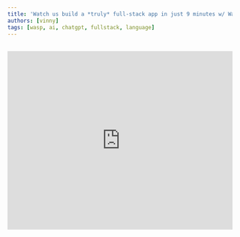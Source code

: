 ```yaml
---
title: 'Watch us build a *truly* full-stack app in just 9 minutes w/ Wasp & ChatGPT 🚀 🤯'
authors: [vinny]
tags: [wasp, ai, chatgpt, fullstack, language]
---
```


<br />

<div style={{ textAlign: "center", width: "100%", display: "inline-block" }}>
  <iframe width="100%" height="400" src="https://www.youtube.com/embed/HjUpqfEonow" title="YouTube video player" frameborder="0" allow="accelerometer; autoplay; clipboard-write; encrypted-media; gyroscope; picture-in-picture" allowfullscreen="true" />
</div>

{/* truncate */}

---

There’s a lot of hype around ChatGPT at the moment, and for good reason. It’s amazing. But there’s also some very valid criticism: that it’s simply taking the grunt work out of programming by writing boilerplate for us, which we as developers have to maintain!

<div style={{ marginBottom: "1rem" }}>
  <a href="https://twitter.com/paulg/status/1600447377248116736?ref_src=twsrc%5Etfw">
    <img src="https://dev-to-uploads.s3.amazonaws.com/uploads/articles/5rgubux630836d05mje5.png" alt="I expected technology to make programming less laborious, as it does to most things. But I have to admit I expected it to happen by programmers switching to more powerful languages, rather than continuing to write programs full of boilerplate, but having AIs generate most of it." />
  </a>
</div>

PG is totally right in his remark above, but what he doesn’t realize is that there are languages out there that attempt to overcome this very problem, and [Wasp](https://wasp.sh) is one of them.

What makes Wasp unique is that it’s a framework that uses a super simple **language** to help you build your web app: front-end, server, and deployment. But it’s not a complicated language like Java or Python, it’s more similar to SQL or JSON, so the learning curve is really quick (technically, it’s a _Domain Specific Langauge_ or _DSL_).

Check it out for yourself:

```wasp title="main.wasp"
app todoApp {
  title: "ToDo App",/* visible in tab */

  auth: {/* full-stack auth out-of-the-box */
    userEntity: User,
    externalAuthEntity: SocialLogin,
    methods: {
      usernameAndPassword: {},
      google: {}
    }
  }
}

route RootRoute { path: "/", to: MainPage }
page MainPage {
	/* import your React code */
  component: import Main from "@client/Main.js"
}
```

With this simple file above, Wasp will continually compile a truly full-stack web app for you, with a React front-end, and an ExpressJS server. You’re free to then build out the important features yourself with React, NodeJS, Prisma, and react-query.

The great part is, you can probably understand the Wasp syntax without even referencing the docs. Which means AI can probably work with it easily as well. So rather than having AI create a ton of boilerplate for us, we thought “can ChatGPT write Wasp?” If it can, all we need is to have it create that one file, and then the power of Wasp will take care of the rest. No more endless boilerplate!

So that’s exactly what we set to find out in the video above. The results? Well let’s just say they speak for themselves.
